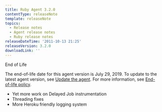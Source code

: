 ```yaml
---
title: Ruby Agent 3.2.0
contentType: releaseNote
template: releaseNote
topics:
  - Release notes
  - Agent release notes
  - Ruby release notes
releaseDateTime: '2011-10-13 21:25'
releaseVersion: 3.2.0
downloadLink: ''
---
```


<div id="watermark">End of Life</div>
<div className="callout-important"><p>The end-of-life date for this agent version is July 29, 2019. To update to the latest agent version, see <a href="/docs/agents/manage-apm-agents/installation/update-new-relic-agent">Update the agent</a>. For more information, see <a href="/docs/agents/manage-apm-agents/maintenance/new-relic-agent-plugin-end-life-policy">End-of-life policy</a>.</p></div>

*   Yet more work on Delayed Job instrumentation
*   Threading fixes
*   More Heroku friendly logging system